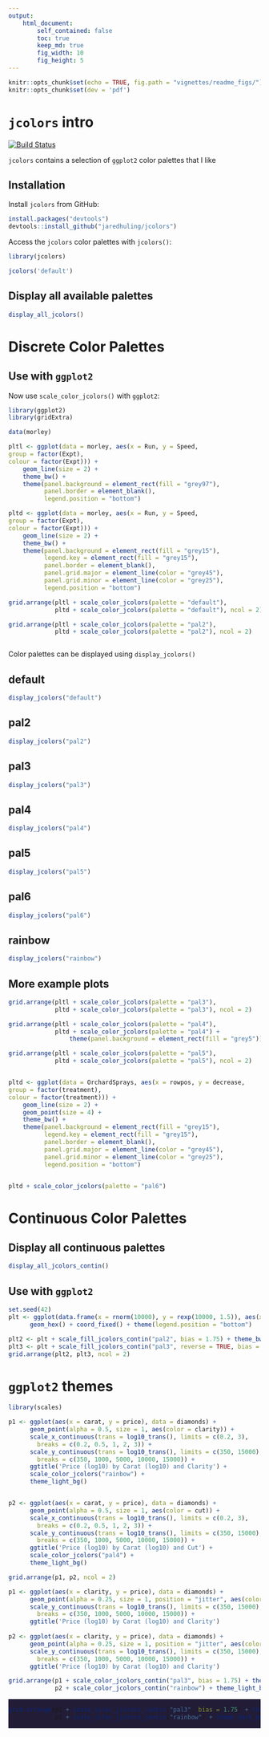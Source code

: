 ```yaml
---
output: 
    html_document:
        self_contained: false
        toc: true
        keep_md: true
        fig_width: 10
        fig_height: 5
---
```


```r
knitr::opts_chunk$set(echo = TRUE, fig.path = "vignettes/readme_figs/")
knitr::opts_chunk$set(dev = 'pdf')
```

# `jcolors` intro 

[![Build Status](https://travis-ci.org/jaredhuling/jcolors.svg?branch=master)](https://travis-ci.org/jaredhuling/jcolors)

`jcolors` contains a selection of `ggplot2` color palettes that I like

## Installation


Install `jcolors` from GitHub:

```r
install.packages("devtools")
devtools::install_github("jaredhuling/jcolors")
```

Access the `jcolors` color palettes with `jcolors()`:

```r
library(jcolors)

jcolors('default')

```

## Display all available palettes

```r
display_all_jcolors()
```



# Discrete Color Palettes

## Use with `ggplot2`

Now use `scale_color_jcolors()` with `ggplot2`:

```r
library(ggplot2)
library(gridExtra)

data(morley)

pltl <- ggplot(data = morley, aes(x = Run, y = Speed,
group = factor(Expt),
colour = factor(Expt))) +
    geom_line(size = 2) +
    theme_bw() +
    theme(panel.background = element_rect(fill = "grey97"),
          panel.border = element_blank(),
          legend.position = "bottom")

pltd <- ggplot(data = morley, aes(x = Run, y = Speed,
group = factor(Expt),
colour = factor(Expt))) +
    geom_line(size = 2) +
    theme_bw() +
    theme(panel.background = element_rect(fill = "grey15"),
          legend.key = element_rect(fill = "grey15"),
          panel.border = element_blank(),
          panel.grid.major = element_line(color = "grey45"),
          panel.grid.minor = element_line(color = "grey25"),
          legend.position = "bottom")

grid.arrange(pltl + scale_color_jcolors(palette = "default"),
             pltd + scale_color_jcolors(palette = "default"), ncol = 2)

grid.arrange(pltl + scale_color_jcolors(palette = "pal2"),
             pltd + scale_color_jcolors(palette = "pal2"), ncol = 2)



```

Color palettes can be displayed using `display_jcolors()`

## default
```r
display_jcolors("default")
```

## pal2
```r
display_jcolors("pal2")
```

## pal3
```r
display_jcolors("pal3")
```

## pal4
```r
display_jcolors("pal4")
```

## pal5
```r
display_jcolors("pal5")
```

## pal6
```r
display_jcolors("pal6")
```

## rainbow
```r
display_jcolors("rainbow")
```

## More example plots

```r
grid.arrange(pltl + scale_color_jcolors(palette = "pal3"),
             pltd + scale_color_jcolors(palette = "pal3"), ncol = 2)

grid.arrange(pltl + scale_color_jcolors(palette = "pal4"),
             pltd + scale_color_jcolors(palette = "pal4") + 
                 theme(panel.background = element_rect(fill = "grey5")), ncol = 2)

grid.arrange(pltl + scale_color_jcolors(palette = "pal5"),
             pltd + scale_color_jcolors(palette = "pal5"), ncol = 2)


pltd <- ggplot(data = OrchardSprays, aes(x = rowpos, y = decrease,
group = factor(treatment),
colour = factor(treatment))) +
    geom_line(size = 2) +
    geom_point(size = 4) +
    theme_bw() +
    theme(panel.background = element_rect(fill = "grey15"),
          legend.key = element_rect(fill = "grey15"),
          panel.border = element_blank(),
          panel.grid.major = element_line(color = "grey45"),
          panel.grid.minor = element_line(color = "grey25"),
          legend.position = "bottom")


pltd + scale_color_jcolors(palette = "pal6")

```





# Continuous Color Palettes

## Display all continuous palettes
```r
display_all_jcolors_contin()
```


## Use with `ggplot2`

```r
set.seed(42)
plt <- ggplot(data.frame(x = rnorm(10000), y = rexp(10000, 1.5)), aes(x = x, y = y)) +
      geom_hex() + coord_fixed() + theme(legend.position = "bottom")

plt2 <- plt + scale_fill_jcolors_contin("pal2", bias = 1.75) + theme_bw()
plt3 <- plt + scale_fill_jcolors_contin("pal3", reverse = TRUE, bias = 2.25) + theme_bw()
grid.arrange(plt2, plt3, ncol = 2)
```

# `ggplot2` themes

```r
library(scales)

p1 <- ggplot(aes(x = carat, y = price), data = diamonds) + 
      geom_point(alpha = 0.5, size = 1, aes(color = clarity)) +
      scale_x_continuous(trans = log10_trans(), limits = c(0.2, 3),
        breaks = c(0.2, 0.5, 1, 2, 3)) + 
      scale_y_continuous(trans = log10_trans(), limits = c(350, 15000),
        breaks = c(350, 1000, 5000, 10000, 15000)) +
      ggtitle('Price (log10) by Carat (log10) and Clarity') + 
      scale_color_jcolors("rainbow") +      
      theme_light_bg()


p2 <- ggplot(aes(x = carat, y = price), data = diamonds) + 
      geom_point(alpha = 0.5, size = 1, aes(color = cut)) +
      scale_x_continuous(trans = log10_trans(), limits = c(0.2, 3),
        breaks = c(0.2, 0.5, 1, 2, 3)) + 
      scale_y_continuous(trans = log10_trans(), limits = c(350, 15000),
        breaks = c(350, 1000, 5000, 10000, 15000)) +
      ggtitle('Price (log10) by Carat (log10) and Cut') + 
      scale_color_jcolors("pal4") +  
      theme_light_bg()

grid.arrange(p1, p2, ncol = 2)
```

```r

p1 <- ggplot(aes(x = clarity, y = price), data = diamonds) + 
      geom_point(alpha = 0.25, size = 1, position = "jitter", aes(color = log(carat + 1))) +
      scale_y_continuous(trans = log10_trans(), limits = c(350, 15000),
        breaks = c(350, 1000, 5000, 10000, 15000)) +
      ggtitle('Price (log10) by Carat (log10) and Clarity')
        
p2 <- ggplot(aes(x = clarity, y = price), data = diamonds) + 
      geom_point(alpha = 0.25, size = 1, position = "jitter", aes(color = log(carat + 1))) +
      scale_y_continuous(trans = log10_trans(), limits = c(350, 15000),
        breaks = c(350, 1000, 5000, 10000, 15000)) +
      ggtitle('Price (log10) by Carat (log10) and Clarity')

grid.arrange(p1 + scale_color_jcolors_contin("pal3", bias = 1.75) + theme_light_bg(),
             p2 + scale_color_jcolors_contin("rainbow") + theme_light_bg(), ncol = 2)
```


<style>
div.dark { background-color: rgb(34,28,54); overflow: auto;}
</style>

<div class = "dark">


```r
grid.arrange(p1 + scale_color_jcolors_contin("pal3", bias = 1.75) + theme_dark_bg(),
             p2 + scale_color_jcolors_contin("rainbow") + theme_dark_bg(), ncol = 2)
```


</div>



